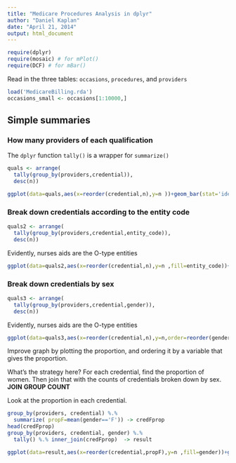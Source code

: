 ```yaml
---
title: "Medicare Procedures Analysis in dplyr"
author: "Daniel Kaplan"
date: "April 21, 2014"
output: html_document
---
```


```r
require(dplyr)
require(mosaic) # for mPlot()
require(DCF) # for mBar()
```

Read in the three tables: `occasions`, `procedures`, and `providers`
```r
load('MedicareBilling.rda')
occasions_small <- occasions[1:10000,]
```

## Simple summaries

### How many providers of each qualification

The `dplyr` function `tally()` is a wrapper for `summarize()`
```r
quals <- arrange( 
  tally(group_by(providers,credential)),
  desc(n))
```

```r
ggplot(data=quals,aes(x=reorder(credential,n),y=n ))+geom_bar(stat='identity',position=position_stack(width=.9)) + theme(axis.text.x=element_text(angle=60,hjust=1)) 
```

### Break down credentials according to the entity code

```r
quals2 <- arrange( 
  tally(group_by(providers,credential,entity_code)),
  desc(n))
```

Evidently, nurses aids are the O-type entities
```r
ggplot(data=quals2,aes(x=reorder(credential,n),y=n ,fill=entity_code))+geom_bar(stat='identity',position=position_stack(width=.9)) + theme(axis.text.x=element_text(angle=60,hjust=1)) 
```

### Break down credentials by sex

```r
quals3 <- arrange( 
  tally(group_by(providers,credential,gender)),
  desc(n))
```

Evidently, nurses aids are the O-type entities
```r
ggplot(data=quals3,aes(x=reorder(credential,n),y=n,order=reorder(gender,n),fill=gender))+geom_bar(stat='identity',position=position_stack(width=.9)) + theme(axis.text.x=element_text(angle=60,hjust=1))
```

Improve graph by plotting the proportion, and ordering it by a variable that gives the proportion.

What's the strategy here?  For each credential, find the proportion of women.  Then join that with the counts of credentials broken down by sex.  **JOIN** **GROUP**  **COUNT**

Look at the proportion in each credential.

```r
group_by(providers, credential) %.% 
  summarize( propF=mean(gender=='F')) -> credFprop
head(credFprop)
group_by(providers, credential, gender) %.% 
  tally() %.% inner_join(credFprop)  -> result
```

```r
ggplot(data=result,aes(x=reorder(credential,propF),y=n ,fill=gender))+geom_bar(stat='identity',position=position_fill(width=.9)) + theme(axis.text.x=element_text(angle=60,hjust=1)) 
```





